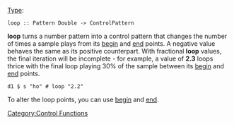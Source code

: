{{DISPLAYTITLE:loop}} 
[[Type signature|Type]]: <source inline>loop :: Pattern Double -> ControlPattern</source>

'''loop''' turns a number pattern into a control pattern that changes the number of times a sample plays from its [[begin]] and [[end]] points. A negative value behaves the same as its positive counterpart. With fractional '''loop''' values, the final iteration will be incomplete - for example, a value of '''2.3''' loops thrice with the final loop playing 30% of the sample between its [[begin]] and [[end]] points.

<source>
d1 $ s "ho" # loop "2.2"
</source>

To alter the loop points, you can use [[begin]] and [[end]]. 

[[Category:Control Functions]]